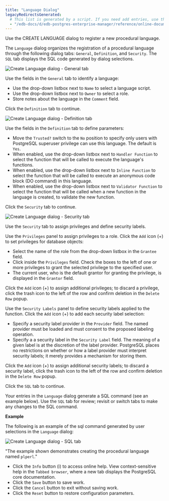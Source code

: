 ```yaml
---
title: "Language Dialog"
legacyRedirectsGenerated:
  # This list is generated by a script. If you need add entries, use the `legacyRedirects` key.
  - "/edb-docs/d/edb-postgres-enterprise-manager/reference/online-documentation/8.0/language_dialog.html"
---
```


<div id="language" class="registered_link"></div>

Use the CREATE LANGUAGE dialog to register a new procedural language.

The `Language` dialog organizes the registration of a procedural language through the following dialog tabs: `General`, `Definition`, and `Security`. The `SQL` tab displays the SQL code generated by dialog selections.

![Create Language dialog - General tab](../../images/language_general.png)

Use the fields in the `General` tab to identify a language:

-   Use the drop-down listbox next to `Name` to select a language script.
-   Use the drop-down listbox next to `Owner` to select a role.
-   Store notes about the language in the `Comment` field.

Click the `Definition` tab to continue.

![Create Language dialog - Definition tab](../../images/language_definition.png)

Use the fields in the `Definition` tab to define parameters:

-   Move the `Trusted?` switch to the `No` position to specify only users with PostgreSQL superuser privilege can use this language. The default is `Yes`.
-   When enabled, use the drop-down listbox next to `Handler Function` to select the function that will be called to execute the language's functions.
-   When enabled, use the drop-down listbox next to `Inline Function` to select the function that will be called to execute an anonymous code block (DO command) in this language.
-   When enabled, use the drop-down listbox next to `Validator Function` to select the function that will be called when a new function in the language is created, to validate the new function.

Click the `Security` tab to continue.

![Create Language dialog - Security tab](../../images/language_security.png)

Use the `Security` tab to assign privileges and define security labels.

Use the `Privileges` panel to assign privileges to a role. Click the `Add` icon (+) to set privileges for database objects:

-   Select the name of the role from the drop-down listbox in the `Grantee` field.
-   Click inside the `Privileges` field. Check the boxes to the left of one or more privileges to grant the selected privilege to the specified user.
-   The current user, who is the default grantor for granting the privilege, is displayed in the `Grantor` field.

Click the `Add` icon (+) to assign additional privileges; to discard a privilege, click the trash icon to the left of the row and confirm deletion in the `Delete Row` popup.

Use the `Security Labels` panel to define security labels applied to the function. Click the `Add` icon (+) to add each security label selection:

-   Specify a security label provider in the `Provider` field. The named provider must be loaded and must consent to the proposed labeling operation.
-   Specify a a security label in the `Security Label` field. The meaning of a given label is at the discretion of the label provider. PostgreSQL places no restrictions on whether or how a label provider must interpret security labels; it merely provides a mechanism for storing them.

Click the `Add` icon (+) to assign additional security labels; to discard a security label, click the trash icon to the left of the row and confirm deletion in the `Delete Row` popup.

Click the `SQL` tab to continue.

Your entries in the `Language` dialog generate a SQL command (see an example below). Use the `SQL` tab for review; revisit or switch tabs to make any changes to the SQL command.

**Example**

The following is an example of the sql command generated by user selections in the `Language` dialog:

![Create Language dialog - SQL tab](../../images/language_sql.png)

"The example shown demonstrates creating the procedural language named `plperl`."

-   Click the `Info` button (i) to access online help. View context-sensitive help in the `Tabbed browser`, where a new tab displays the PostgreSQL core documentation.
-   Click the `Save` button to save work.
-   Click the `Cancel` button to exit without saving work.
-   Click the `Reset` button to restore configuration parameters.
